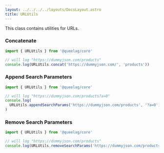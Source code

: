 ```yaml
---
layout: ../../../../layouts/DocsLayout.astro
title: URLUtils
---
```


This class contains utilities for URLs.

### Concatenate

```ts
import { URLUtils } from '@queelag/core'

// will log "https://dummyjson.com/products"
console.log(URLUtils.concat('https://dummyjson.com/', 'products'))
```

### Append Search Parameters

```ts
import { URLUtils } from '@queelag/core'

// will log "https://dummyjson.com/products?a=0"
console.log(
  URLUtils.appendSearchParams('https://dummyjson.com/products', '?a=0')
)
```

### Remove Search Parameters

```ts
import { URLUtils } from '@queelag/core'

// will log "https://dummyjson.com/products"
console.log(URLUtils.removeSearchParams('https://dummyjson.com/products?a=0'))
```
